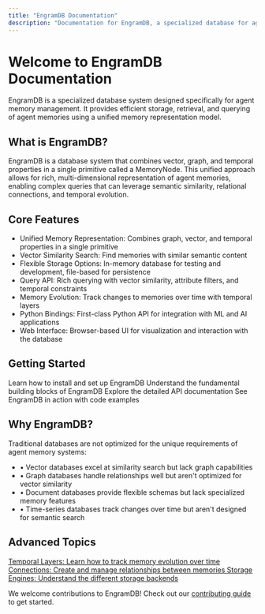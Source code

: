 ```yaml
---
title: "EngramDB Documentation"
description: "Documentation for EngramDB, a specialized database for agent memory management"
---
```


<div className="max-w-4xl mx-auto px-4 py-8">
  <h1 className="text-4xl font-bold text-gray-900 mb-6">Welcome to EngramDB Documentation</h1>

  <p className="text-lg text-gray-700 mb-8">
    EngramDB is a specialized database system designed specifically for agent memory management. It provides efficient storage, retrieval, and querying of agent memories using a unified memory representation model.
  </p>

  <div className="bg-blue-50 p-6 rounded-lg mb-8">
    <h2 className="text-2xl font-semibold text-gray-900 mb-4">What is EngramDB?</h2>
    <p className="text-gray-700">
      EngramDB is a database system that combines vector, graph, and temporal properties in a single primitive called a MemoryNode. This unified approach allows for rich, multi-dimensional representation of agent memories, enabling complex queries that can leverage semantic similarity, relational connections, and temporal evolution.
    </p>
  </div>

  <h2 className="text-2xl font-semibold text-gray-900 mb-4">Core Features</h2>
  <ul className="grid grid-cols-1 md:grid-cols-2 gap-4 mb-8">
    <li className="bg-white p-4 rounded-lg shadow-sm">
      <span className="font-medium">Unified Memory Representation</span>: Combines graph, vector, and temporal properties in a single primitive
    </li>
    <li className="bg-white p-4 rounded-lg shadow-sm">
      <span className="font-medium">Vector Similarity Search</span>: Find memories with similar semantic content
    </li>
    <li className="bg-white p-4 rounded-lg shadow-sm">
      <span className="font-medium">Flexible Storage Options</span>: In-memory database for testing and development, file-based for persistence
    </li>
    <li className="bg-white p-4 rounded-lg shadow-sm">
      <span className="font-medium">Query API</span>: Rich querying with vector similarity, attribute filters, and temporal constraints
    </li>
    <li className="bg-white p-4 rounded-lg shadow-sm">
      <span className="font-medium">Memory Evolution</span>: Track changes to memories over time with temporal layers
    </li>
    <li className="bg-white p-4 rounded-lg shadow-sm">
      <span className="font-medium">Python Bindings</span>: First-class Python API for integration with ML and AI applications
    </li>
    <li className="bg-white p-4 rounded-lg shadow-sm">
      <span className="font-medium">Web Interface</span>: Browser-based UI for visualization and interaction with the database
    </li>
  </ul>

  <h2 className="text-2xl font-semibold text-gray-900 mb-4">Getting Started</h2>
  <CardGroup cols={2}>
    <Card
      title="Installation"
      icon="rocket"
      href="/getting-started"
    >
      Learn how to install and set up EngramDB
    </Card>
    <Card
      title="Core Concepts"
      icon="book"
      href="/core-concepts"
    >
      Understand the fundamental building blocks of EngramDB
    </Card>
    <Card
      title="API Reference"
      icon="code"
      href="/api-reference/memory-node"
    >
      Explore the detailed API documentation
    </Card>
    <Card
      title="Examples"
      icon="flask"
      href="/examples/rust-examples"
    >
      See EngramDB in action with code examples
    </Card>
  </CardGroup>

  <div className="mt-8">
    <h2 className="text-2xl font-semibold text-gray-900 mb-4">Why EngramDB?</h2>
    <p className="text-gray-700 mb-4">
      Traditional databases are not optimized for the unique requirements of agent memory systems:
    </p>
    <ul className="space-y-2 text-gray-700">
      <li className="flex items-start">
        <span className="text-blue-500 mr-2">•</span>
        <span><span className="font-medium">Vector databases</span> excel at similarity search but lack graph capabilities</span>
      </li>
      <li className="flex items-start">
        <span className="text-blue-500 mr-2">•</span>
        <span><span className="font-medium">Graph databases</span> handle relationships well but aren't optimized for vector similarity</span>
      </li>
      <li className="flex items-start">
        <span className="text-blue-500 mr-2">•</span>
        <span><span className="font-medium">Document databases</span> provide flexible schemas but lack specialized memory features</span>
      </li>
      <li className="flex items-start">
        <span className="text-blue-500 mr-2">•</span>
        <span><span className="font-medium">Time-series databases</span> track changes over time but aren't designed for semantic search</span>
      </li>
    </ul>
  </div>

  <div className="mt-8">
    <h2 className="text-2xl font-semibold text-gray-900 mb-4">Advanced Topics</h2>
    <div className="grid grid-cols-1 md:grid-cols-3 gap-4">
      <a href="/advanced-topics/temporal-layers" className="block p-4 bg-white rounded-lg shadow-sm hover:shadow-md transition-shadow">
        <span className="font-medium">Temporal Layers</span>: Learn how to track memory evolution over time
      </a>
      <a href="/advanced-topics/connections" className="block p-4 bg-white rounded-lg shadow-sm hover:shadow-md transition-shadow">
        <span className="font-medium">Connections</span>: Create and manage relationships between memories
      </a>
      <a href="/advanced-topics/storage-engines" className="block p-4 bg-white rounded-lg shadow-sm hover:shadow-md transition-shadow">
        <span className="font-medium">Storage Engines</span>: Understand the different storage backends
      </a>
    </div>
  </div>

  <div className="mt-8 text-center">
    <p className="text-gray-700">
      We welcome contributions to EngramDB! Check out our <a href="/contributing" className="text-blue-600 hover:text-blue-800">contributing guide</a> to get started.
    </p>
  </div>
</div>
